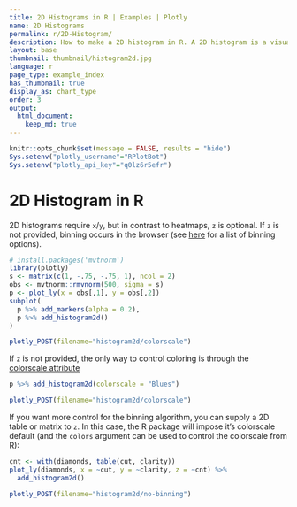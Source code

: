 ```yaml
---
title: 2D Histograms in R | Examples | Plotly
name: 2D Histograms
permalink: r/2D-Histogram/
description: How to make a 2D histogram in R. A 2D histogram is a visualization of a bivariate distribution.
layout: base
thumbnail: thumbnail/histogram2d.jpg
language: r
page_type: example_index
has_thumbnail: true
display_as: chart_type
order: 3
output: 
  html_document:
    keep_md: true
---
```


```r
knitr::opts_chunk$set(message = FALSE, results = "hide")
Sys.setenv("plotly_username"="RPlotBot")
Sys.setenv("plotly_api_key"="q0lz6r5efr")
```

# 2D Histogram in R

2D histograms require `x`/`y`, but in contrast to heatmaps, `z` is optional. If `z` is not provided, binning occurs in the browser (see [here](https://plot.ly/r/reference/#histogram2d-histnorm) for a list of binning options). 

```r
# install.packages('mvtnorm')
library(plotly)
s <- matrix(c(1, -.75, -.75, 1), ncol = 2)
obs <- mvtnorm::rmvnorm(500, sigma = s)
p <- plot_ly(x = obs[,1], y = obs[,2])
subplot(
  p %>% add_markers(alpha = 0.2),
  p %>% add_histogram2d()
)
```

```r
plotly_POST(filename="histogram2d/colorscale")
```


If `z` is not provided, the only way to control coloring is through the [colorscale attribute](https://plot.ly/r/reference/#histogram2d-colorscale)

```r
p %>% add_histogram2d(colorscale = "Blues")
```

```r
plotly_POST(filename="histogram2d/colorscale")
```

If you want more control for the binning algorithm, you can supply a 2D table or matrix to `z`. In this case, the R package will impose it's colorscale default (and the `colors` argument can be used to control the colorscale from R):

```r
cnt <- with(diamonds, table(cut, clarity))
plot_ly(diamonds, x = ~cut, y = ~clarity, z = ~cnt) %>% 
  add_histogram2d()
```

```r
plotly_POST(filename="histogram2d/no-binning")
```
